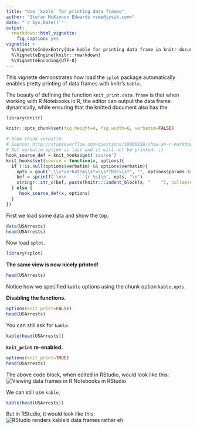 ```yaml
---
title: "Use `kable` for printing data frames"
author: "Stefan McKinnon Edwards <sme@iysik.com>"
date: "`r Sys.Date()`"
output:
  rmarkdown::html_vignette:
    fig_caption: yes
vignette: >
  %\VignetteIndexEntry{Use kable for printing data frame in knitr documents}
  %\VignetteEngine{knitr::rmarkdown}
  %\VignetteEncoding{UTF-8}
---
```


This vignette demonstrates how load the `splot` package automatically
enables pretty printing of data frames with knitr's `kable`.

The beauty of defining the function `knit_print.data.frame` is that when
working with R Notebooks in R, the editor can output the data frame dynamically,
while ensuring that the knitted document also has the 


```r
library(knitr)

knitr::opts_chunk$set(fig.height=4, fig.width=6, verbatim=FALSE)

# Show chunk verbatim
# Source: http://stackoverflow.com/questions/19908158/show-an-r-markdown-chunk-in-the-final-output
# Set verbatim option as last and it will not be printed. ;)
hook_source_def = knit_hooks$get('source')
knit_hooks$set(source = function(x, options){
  if (!is.null(options$verbatim) && options$verbatim){
    opts = gsub(",\\s*verbatim\\s*=\\s*TRUE\\s*", "", options$params.src)
    bef = sprintf('\n\n    ```{r %s}\n', opts, "\n")
    stringr::str_c(bef, paste(knitr:::indent_block(x, "    "), collapse = '\n'), "\n    ```\n")
  } else {
     hook_source_def(x, options)
  }
})

```

First we load some data and show the top.
```r
data(USArrests)
head(USArrests)
```

Now load `splot`.

```r
library(splot)
```

**The same view is now nicely printed!**
```r
head(USArrests)
```

Notice how we specified `kable` options using the chunk option `kable.opts`.

**Disabling the functions.**

```r
options(knit_print=FALSE)
head(USArrests)
```

You can still ask for `kable`.

```r
kable(head(USArrests))
```

**`knit_print` re-enabled.**

```r
options(knit_print=TRUE)
head(USArrests)
```

The above code block, when edited in RStudio, would look like this:
![Viewing data frames in R Notebooks in RStudio](knit_print_capture.png)

We can still use `kable`,
```r
kable(head(USArrests))
```

But in RStudio, it would look like this:
![RStudio renders kable'd data frames rather eh](knit_print_capture2.png)